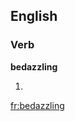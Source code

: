 
==English==

===Verb===
'''bedazzling'''

# {{present participle of|[[bedazzle]]}}

[[fr:bedazzling]]